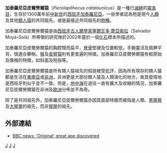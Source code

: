 {{Speciesbox
| taxon = Pierolapithecus catalaunicus
| fossil_range = [[中新世|中新世]]
| status = fossil
| image =Pierolapithecus catalaunicus (Kopie).jpg
| image_caption = 
| authority = Moyà-Solà et al, 2004
}}

'''加泰羅尼亞皮爾勞爾猿'''（''Pierolapithecus catalaunicus''）是一種已[[滅絕|滅絕]]的[[靈長目|靈長目]]，生存於1300萬年前[[中新世|中新世]]的[[西班牙|西班牙]][[加泰羅尼亞|加泰羅尼亞]]。一些學者認為牠是現今[[人類|人類]]及其他[[類人猿|類人猿]]的共同祖先，或是最接近共同祖先的[[物種|物種]]。

加泰羅尼亞皮爾勞爾猿是由[[西班牙|西班牙]][[古人類學家|古人類學家]][[塞爾瓦多·摩亞索拉|塞爾瓦多·摩亞索拉]]（Salvador Moyà-Solà）所帶領的研究隊於2002年基於一個[[化石|化石]]標本所描述的。

加泰羅尼亞皮爾勞爾猿的胸腔闊而扁平，[[脊骨|脊骨]]堅硬及位置較低，手腕靈活及肩胛平背，很適合攀樹。[[猴|猴]]及[[長臂猿|長臂猿]]則有更普遍的特徵。加泰羅尼亞皮爾勞爾猿有較原始及像猴的特徵，如斜面及短指等。

加泰羅尼亞皮爾勞爾猿是所有類人猿祖先的假說被受批評，因為所有現存的類人猿都是生活在[[東南亞|東南亞]]或[[非洲|非洲]]，非洲更是大部份類人猿及人類演化的地方，故其發現地是西班牙則似乎並不一致。但是，[[地中海|地中海]]在過往一直有擴大及收縮的情況，加泰羅尼亞皮爾勞爾猿在非洲及[[歐洲|歐洲]]分佈並不為奇。

除了是共同祖先外，加泰羅尼亞皮爾勞爾猿亦因其面部特徵而被指是人類、[[黑猩猩|黑猩猩]]及[[大猩猩|大猩猩]]的祖先，而非[[猩猩|猩猩]]的祖先。

== 外部連結 ==
* [http://news.bbc.co.uk/1/hi/sci/tech/4014351.stm BBC news: 'Original' great ape discovered]{{Wayback|url=http://news.bbc.co.uk/1/hi/sci/tech/4014351.stm |date=20071216181724 }}
{{簡鼻亞目|Ho.}}
{{已滅絕人科}}
{{Taxonbar|from=Q132728}}

[[Category:猿|J]]
[[Category:森林古猿族|J]]
[[Category:2004年描述的动物|J]]